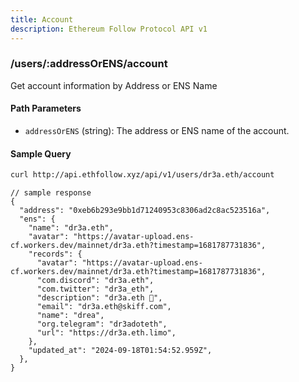 ```yaml
---
title: Account
description: Ethereum Follow Protocol API v1
---
```


### /users/\:addressOrENS/account

Get account information by Address or ENS Name

#### Path Parameters

- `addressOrENS` (string): The address or ENS name of the account.

#### Sample Query

```sh copy
curl http://api.ethfollow.xyz/api/v1/users/dr3a.eth/account
```

```jsonc
// sample response
{
  "address": "0xeb6b293e9bb1d71240953c8306ad2c8ac523516a",
  "ens": {
    "name": "dr3a.eth",
    "avatar": "https://avatar-upload.ens-cf.workers.dev/mainnet/dr3a.eth?timestamp=1681787731836",
    "records": {
      "avatar": "https://avatar-upload.ens-cf.workers.dev/mainnet/dr3a.eth?timestamp=1681787731836",
      "com.discord": "dr3a.eth",
      "com.twitter": "dr3a_eth",
      "description": "dr3a.eth 💙",
      "email": "dr3a.eth@skiff.com",
      "name": "drea",
      "org.telegram": "dr3adoteth",
      "url": "https://dr3a.eth.limo",
    },
    "updated_at": "2024-09-18T01:54:52.959Z",
  },
}
```
